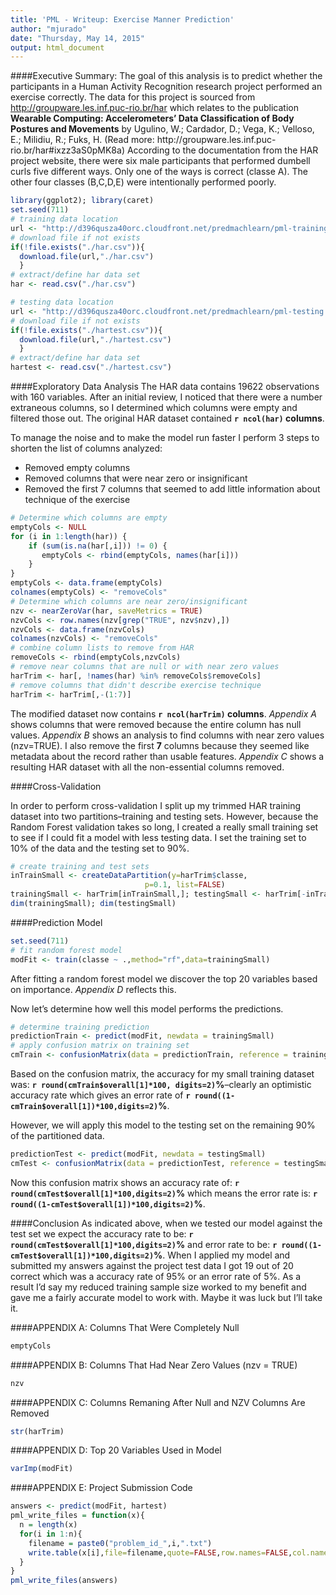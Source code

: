 ```yaml
---
title: 'PML - Writeup: Exercise Manner Prediction'
author: "mjurado"
date: "Thursday, May 14, 2015"
output: html_document
---
```

####Executive Summary:
The goal of this analysis is to predict whether the participants in a Human Activity Recognition research project performed an exercise correctly.  The data for this project is sourced from [http://groupware.les.inf.puc-rio.br/har](http://groupware.les.inf.puc-rio.br/har) which relates to the publication **Wearable Computing: Accelerometers' Data Classification of Body Postures and Movements** by Ugulino, W.; Cardador, D.; Vega, K.; Velloso, E.; Milidiu, R.; Fuks, H.
(Read more: http://groupware.les.inf.puc-rio.br/har#ixzz3aS0pMK8a)
According to the documentation from the HAR project website, there were six male participants that performed dumbell curls five different ways.  Only one of the ways is correct (classe A).  The other four classes (B,C,D,E) were intentionally performed poorly.
 
```r
library(ggplot2); library(caret)
set.seed(711)
# training data location
url <- "http://d396qusza40orc.cloudfront.net/predmachlearn/pml-training.csv"
# download file if not exists
if(!file.exists("./har.csv")){
  download.file(url,"./har.csv")
  }
# extract/define har data set
har <- read.csv("./har.csv")

# testing data location
url <- "http://d396qusza40orc.cloudfront.net/predmachlearn/pml-testing.csv"
# download file if not exists
if(!file.exists("./hartest.csv")){
  download.file(url,"./hartest.csv")
  }
# extract/define har data set
hartest <- read.csv("./hartest.csv")

```
####Exploratory Data Analysis
The HAR data contains 19622 observations with 160 variables.  After an initial review, I noticed that there were a number extraneous columns, so I determined which columns were empty and filtered those out.  The original HAR dataset contained **`r ncol(har)` columns**.

To manage the noise and to make the model run faster I perform 3 steps to shorten the list of columns analyzed:

* Removed empty columns
* Removed columns that were near zero or insignificant
* Removed the first 7 columns that seemed to add little information about technique of the exercise 
```r
# Determine which columns are empty
emptyCols <- NULL
for (i in 1:length(har)) {
    if (sum(is.na(har[,i])) != 0) {
       emptyCols <- rbind(emptyCols, names(har[i]))
    }
}
emptyCols <- data.frame(emptyCols)
colnames(emptyCols) <- "removeCols"
# Determine which columns are near zero/insignificant
nzv <- nearZeroVar(har, saveMetrics = TRUE)
nzvCols <- row.names(nzv[grep("TRUE", nzv$nzv),])
nzvCols <- data.frame(nzvCols)
colnames(nzvCols) <- "removeCols"
# combine column lists to remove from HAR
removeCols <- rbind(emptyCols,nzvCols)
# remove near columns that are null or with near zero values
harTrim <- har[, !names(har) %in% removeCols$removeCols]
# remove columns that didn't describe exercise technique 
harTrim <- harTrim[,-(1:7)]
```
The modified dataset now contains **`r ncol(harTrim)` columns**.  _Appendix A_ shows columns that were removed because the entire column has null values.  _Appendix B_ shows an analysis to find columns with near zero values (nzv=TRUE).  I also remove the first **7** columns because they seemed like metadata about the record rather than usable features.  _Appendix C_ shows a resulting HAR dataset with all the non-essential columns removed.

####Cross-Validation
 
In order to perform cross-validation I split up my trimmed HAR training dataset into two partitions--training and testing sets. However, because the Random Forest validation takes so long, I created a really small training set to see if I could fit a model with less testing data.  I set the training set to 10% of the data and the testing set to 90%.

```r
# create training and test sets
inTrainSmall <- createDataPartition(y=harTrim$classe,
                              p=0.1, list=FALSE)
trainingSmall <- harTrim[inTrainSmall,]; testingSmall <- harTrim[-inTrainSmall,]
dim(trainingSmall); dim(testingSmall)
```
 
####Prediction Model
 
```r
set.seed(711)
# fit random forest model
modFit <- train(classe ~ .,method="rf",data=trainingSmall)
```
After fitting a random forest model we discover the top 20 variables based on importance.  _Appendix D_ reflects this.

Now let's determine how well this model performs the predictions.

```r
# determine training prediction
predictionTrain <- predict(modFit, newdata = trainingSmall)
# apply confusion matrix on training set
cmTrain <- confusionMatrix(data = predictionTrain, reference = trainingSmall$classe)
```
Based on the confusion matrix, the accuracy for my small training dataset was: **`r round(cmTrain$overall[1]*100, digits=2)`%**--clearly an optimistic accuracy rate which gives an error rate of **`r round((1-cmTrain$overall[1])*100,digits=2)`%**.

However, we will apply this model to the testing set on the remaining 90% of the partitioned data.

```r
predictionTest <- predict(modFit, newdata = testingSmall)
cmTest <- confusionMatrix(data = predictionTest, reference = testingSmall$classe)
```

Now this confusion matrix shows an accuracy rate of: **`r round(cmTest$overall[1]*100,digits=2)`%** which means the error rate is: **`r round((1-cmTest$overall[1])*100,digits=2)`%**.

####Conclusion
As indicated above, when we tested our model against the test set we expect the accuracy rate to be: **`r round(cmTest$overall[1]*100,digits=2)`%** and error rate to be: **`r round((1-cmTest$overall[1])*100,digits=2)`%**.  When I applied my model and submitted my answers against the project test data I got 19 out of 20 correct which was a accuracy rate of 95% or an error rate of 5%.  As a result I'd say my reduced training sample size worked to my benefit and gave me a fairly accurate model to work with.  Maybe it was luck but I'll take it.

####APPENDIX A: Columns That Were Completely Null
```r
emptyCols
```
####APPENDIX B: Columns That Had Near Zero Values (nzv = TRUE)
```r
nzv
```
####APPENDIX C: Columns Remaning After Null and NZV Columns Are Removed
```r
str(harTrim)
```
####APPENDIX D: Top 20 Variables Used in Model
```r
varImp(modFit)
```
####APPENDIX E: Project Submission Code
```r
answers <- predict(modFit, hartest)
pml_write_files = function(x){
  n = length(x)
  for(i in 1:n){
    filename = paste0("problem_id_",i,".txt")
    write.table(x[i],file=filename,quote=FALSE,row.names=FALSE,col.names=FALSE)
  }
}
pml_write_files(answers)
```